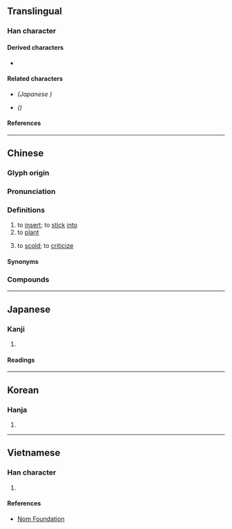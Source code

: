 {{also|挿|揷}}
{{character info}}
==Translingual==
{{ja-forms|[[挿]]|插|插}}

===Han character===
{{Han char|rn=64|rad=手|as=09|sn=12|four=52077|canj=QHJX|ids=⿰扌臿}}

====Derived characters====
* {{l|mul|[[𠿂]]}}

====Related characters====
* {{l|mul|[[挿]]}} ''(Japanese {{w|shinjitai}})''
* {{l|mul|[[揷]]}} ''({{w|Variant Chinese characters|Variant form}})''

====References====
{{Han ref|kx=0441.240|dkj=12346|dj=0792.190|hdz=31918.050|uh=63D2}}

----

==Chinese==
{{zh-forms|alt=揷}}

===Glyph origin===
{{Han etym}}

===Pronunciation===
{{zh-pron
|m=chā
|m-s=
|c=caap3
|c-t=
|g=
|h=pfs=chhap;gd=cab5
|j=
|mb=chă
|md=
|mn=chhah/chhap
|mn-t=cah4/cab4
|w=4tshaq
|x=
|mc=y
|oc=y
|ca=LL-Q9186-Justinrleung-插.wav
|cat=v
}}

===Definitions===
{{zh-hanzi}}

# to [[insert]]; to [[stick]] [[into]]
# to [[plant]]
# {{lb|zh|Cantonese}} to [[scold]]; to [[criticize]]

====Synonyms====
{{zh-dial|罵}}

===Compounds===
{{zh-der|下插定|倒插門|恓恓插插|安插|倒插|小插曲|央央插插|插天|插頁|插插花花|插入|插秧|插扛子|插關兒|插火坑|插敘|插腰|插架|插曲|根插|插播|插羽|插標|插子|插戴|插梳|插一腳|插身|插袋|插金帶銀|插隊|插手|插趣|插畫|打諢插科|穿插|插接|插灶|萬籤插架|插班|插槓子|插翅難逃|插舞|插科使砌|插腳|插口|插箭遊營|插枝|插圈弄套|插話|插足|插狀|插條|插座|插銷|插科打諢|插翅難飛|插圖|插花|插定|插金披綺|插釵|插屏|插頭|插翅|插架萬軸|插插|插嘴|插秧機|遊花插趣|隨插即用|誣盜插贓|花插|端子插頭|門插管兒|筆插|見縫插針}}

{{zh-cat|Elementary}}

----

==Japanese==
{{ja-kanji forms|挿|插}}

===Kanji===
{{ja-kanji|grade=|rs=手09|shin=挿}}

# {{rfdef|ja|sort=手09}}

====Readings====
{{ja-readings
|goon=しょう
|kanon=そう
|kun=さ-す, はさ-む, さしはさ-む, にない, とる
}}

----

==Korean==

===Hanja===
{{ko-hanja|hangeul=[[삽]]|eumhun=|rv=sap|mr=sap|y=sap}}

# {{rfdef|ko|sort=手09}}

----

==Vietnamese==

===Han character===
{{vi-hantu|rs=手09|[[chắp]], [[khắp]], [[sắp]], [[tháp]], [[xấp]], [[xếp]], [[sáp]], [[thạo]], [[tráp]], [[xép]], [[xẹp]]}}

# {{rfdef|vi|sort=手09}}

====References====
* [http://nomfoundation.org/common/nom_details.php?codepoint=63D2 Nom Foundation]